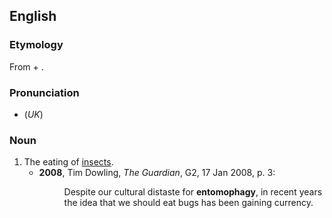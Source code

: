 ==English==
===Etymology===
From {{term|entomo-}} + {{term|-phagy}}.

===Pronunciation===
*(''UK'') {{IPA|/ɛntəˈmɒfəgi/}}

===Noun===
{{en-noun|-}}

# The eating of [[insects]].
#*'''2008''', Tim Dowling, ''The Guardian'', G2, 17 Jan 2008, p. 3:
#*:Despite our cultural distaste for '''entomophagy''', in recent years the idea that we should eat bugs has been gaining currency.